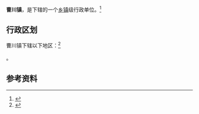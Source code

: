 {{中国乡级行政区|14/08/29/104/000}}

'''曹川镇'''，是{{PRC admin/fullname|14/08/29/104/000|3}}下辖的一个[[乡镇|乡镇]]级行政单位。<ref>{{PRC admin/ref sgc|{{PRC admin/parent|14/08/29/104/000}}}}</ref>

== 行政区划 ==

曹川镇下辖以下地区：<ref>{{PRC admin/ref sgc|14/08/29/104/000}}</ref>

{{PRC admin/children|14/08/29/104/000}}。

== 参考资料 ==

{{reflist}}

{{行政区划小作品}}
{{PRC admin/navcat|14/08/29/104/000}}